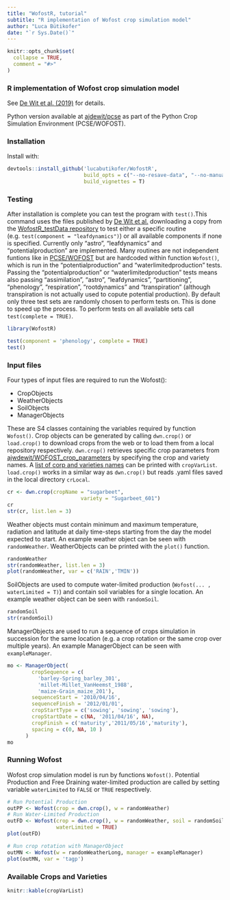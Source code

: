 ```yaml
---
title: "WofostR, tutorial"
subtitle: "R implementation of Wofost crop simulation model"
author: "Luca Bütikofer"
date: "`r Sys.Date()`"
---
```


```r
knitr::opts_chunk$set(
  collapse = TRUE,
  comment = "#>"
)
```


### R implementation of Wofost crop simulation model


See [De Wit et al. (2019)][1] for details.

Python version available at [ajdewit/pcse][2] as part of the Python Crop Simulation Environment (PCSE/WOFOST).


### Installation
Install with:

```r
devtools::install_github('lucabutikofer/WofostR',
                         build_opts = c("--no-resave-data", "--no-manual"),
                         build_vignettes = T)
```


### Testing

After installation is complete you can test the program with `test()`.This command uses the files published by [De Wit et al.][1] downloading a copy from the [WofostR_testData repository][3] to test either a specific routine (e.g. `test(component = "leafdynamics")`) or all available components if none is specified. Currently only "astro", "leafdynamics" and "potentialproduction" are implemented. Many routines are not independent funtions like in [PCSE/WOFOST][2] but are hardcoded within function `Wofost()`, which is run in the "potentialproduction" and "waterlimitedproduction" tests. Passing the "potentialproduction" or "waterlimitedproduction" tests means also passing "assimilation", "astro", "leafdynamics", "partitioning", "phenology", "respiration", "rootdynamics" and "transpiration" (although transpiration is not actually used to copute potential production).
By default only three test sets are randomly chosen to perform tests on. This is done to speed up the process. To perform tests on all available sets call `test(complete = TRUE)`.


```r
library(WofostR)
```

```r
test(component = 'phenology', complete = TRUE)
test()
```


### Input files

Four types of input files are required to run the Wofost():

- CropObjects
- WeatherObjects
- SoilObjects
- ManagerObjects

These are S4 classes containing the variables required by function `Wofost()`. Crop objects can be generated by calling `dwn.crop()` or `load.crop()` to download crops from the web or to load them from a local repository respectively. `dwn.crop()` retrieves specific crop parameters from [ajwdewit/WOFOST_crop_parameters][4] by specifying the crop and variety names. A [list of corp and varieties names](#link1) can be printed with `cropVarList`.
`load.crop()` works in a similar way as `dwn.crop()` but reads .yaml files saved in the local directory `crLocal`.


```r
cr <- dwn.crop(cropName = "sugarbeet",
                        variety = "Sugarbeet_601")
cr
str(cr, list.len = 3)
```

Weather objects must contain minimum and maximum temperature, radiation and latitude at daily time-steps starting from the day the model expected to start. An example weather object can be seen with `randomWeather`. WeatherObjects can be printed with the `plot()` function.

```r
randomWeather
str(randomWeather, list.len = 3)
plot(randomWeather, var = c('RAIN','TMIN'))
```

SoilObjects are used to compute water-limited production (`Wofost(... , waterLimited = T)`) and contain soil variables for a single location. An example weather object can be seen with `randomSoil`.

```r
randomSoil
str(randomSoil)
```

ManagerObjects are used to run a sequence of crops simulation in succession for the same location (e.g. a crop rotation or the same crop over multiple years). An example ManagerObject can be seen with `exampleManager`.

```r
mo <- ManagerObject(
        cropSequence = c(
          'barley-Spring_barley_301',
          'millet-Millet_VanHeemst_1988',
          'maize-Grain_maize_201'),
        sequenceStart = '2010/04/16',
        sequenceFinish = '2012/01/01',
        cropStartType = c('sowing', 'sowing', 'sowing'),
        cropStartDate = c(NA, '2011/04/16', NA),
        cropFinish = c('maturity','2011/05/16','maturity'),
        spacing = c(0, NA, 10 )
      )
mo
```


### Running Wofost

Wofost crop simulation model is run by functions `Wofost()`. Potential Production and Free Draining water-limited production are called by setting variable `waterLimited` to `FALSE` or `TRUE` respectively.

```r
# Run Potential Production
outPP <- Wofost(crop = dwn.crop(), w = randomWeather)
# Run Water-Limited Production
outFD <- Wofost(crop = dwn.crop(), w = randomWeather, soil = randomSoil,
                waterLimited = TRUE)
plot(outFD)
```

```r
# Run crop rotation with ManagerObject
outMN <- Wofost(w = randomWeatherLong, manager = exampleManager)
plot(outMN, var = 'tagp')
```



### Available Crops and Varieties {#link1}

```r
knitr::kable(cropVarList)
```


[1]: https://doi.org/10.1016/j.agsy.2018.06.018
[2]: https://github.com/ajwdewit/pcse.git
[3]: https://github.com/lucabutikofer/WofostR_testData.git
[4]: https://github.com/ajwdewit/WOFOST_crop_parameters.git